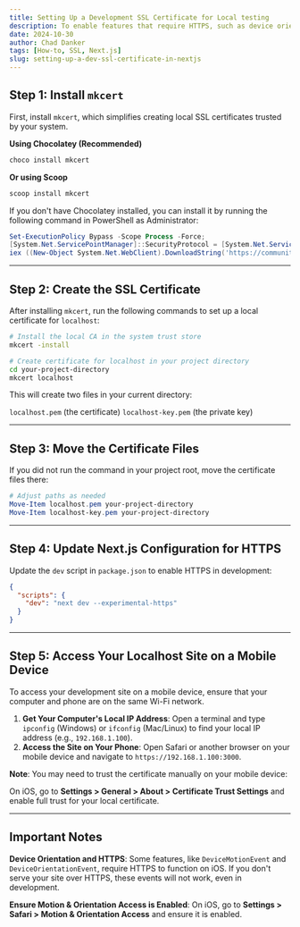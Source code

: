 ```yaml
---
title: Setting Up a Development SSL Certificate for Local testing
description: To enable features that require HTTPS, such as device orientation, you can set up a local SSL certificate using `mkcert` and then access your development site securely on both your PC and mobile device.
date: 2024-10-30
author: Chad Danker
tags: [How-to, SSL, Next.js]
slug: setting-up-a-dev-ssl-certificate-in-nextjs
---
```


## Step 1: Install `mkcert`

First, install `mkcert`, which simplifies creating local SSL certificates trusted by your system.

**Using Chocolatey (Recommended)**

```bash
choco install mkcert
```

**Or using Scoop**

```bash
scoop install mkcert
```

If you don't have Chocolatey installed, you can install it by running the following command in PowerShell as Administrator:

```powershell
Set-ExecutionPolicy Bypass -Scope Process -Force;
[System.Net.ServicePointManager]::SecurityProtocol = [System.Net.ServicePointManager]::SecurityProtocol -bor 3072;
iex ((New-Object System.Net.WebClient).DownloadString('https://community.chocolatey.org/install.ps1'))
```

---

## Step 2: Create the SSL Certificate

After installing `mkcert`, run the following commands to set up a local certificate for `localhost`:

```bash
# Install the local CA in the system trust store
mkcert -install

# Create certificate for localhost in your project directory
cd your-project-directory
mkcert localhost
```

This will create two files in your current directory:

`localhost.pem` (the certificate)
`localhost-key.pem` (the private key)

---

## Step 3: Move the Certificate Files

If you did not run the command in your project root, move the certificate files there:

```powershell
# Adjust paths as needed
Move-Item localhost.pem your-project-directory
Move-Item localhost-key.pem your-project-directory
```

---

## Step 4: Update Next.js Configuration for HTTPS

Update the `dev` script in `package.json` to enable HTTPS in development:

```json
{
  "scripts": {
    "dev": "next dev --experimental-https"
  }
}
```

---

## Step 5: Access Your Localhost Site on a Mobile Device

To access your development site on a mobile device, ensure that your computer and phone are on the same Wi-Fi network.

1. **Get Your Computer's Local IP Address**: Open a terminal and type `ipconfig` (Windows) or `ifconfig` (Mac/Linux) to find your local IP address (e.g., `192.168.1.100`).
2. **Access the Site on Your Phone**: Open Safari or another browser on your mobile device and navigate to `https://192.168.1.100:3000`.

**Note**: You may need to trust the certificate manually on your mobile device:

On iOS, go to **Settings > General > About > Certificate Trust Settings** and enable full trust for your local certificate.

---

## Important Notes

**Device Orientation and HTTPS**: Some features, like `DeviceMotionEvent` and `DeviceOrientationEvent`, require HTTPS to function on iOS. If you don't serve your site over HTTPS, these events will not work, even in development.

**Ensure Motion & Orientation Access is Enabled**: On iOS, go to **Settings > Safari > Motion & Orientation Access** and ensure it is enabled.
